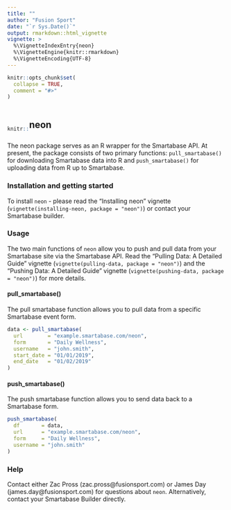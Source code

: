 ```yaml
---
title: ""
author: "Fusion Sport"
date: "`r Sys.Date()`"
output: rmarkdown::html_vignette
vignette: >
  %\VignetteIndexEntry{neon}
  %\VignetteEngine{knitr::rmarkdown}
  %\VignetteEncoding{UTF-8}
---
```


```r
knitr::opts_chunk$set(
  collapse = TRUE,
  comment = "#>"
)
```

<style>
.column-left{
float: left;
width: 10%;
text-align: left;
}
.column-right{
float: left;
width: 80%;
text-align: left;
}
</style>

<div class = "row">
<div class = "column-left">
<br>
```r
knitr::include_graphics("fusion_logo.png")
```
</div>
<div class = "column-right">
## neon
</div>
</div>
<br><br><br><br>

The neon package serves as an R wrapper for the Smartabase API. At present, the package consists of two primary functions: `pull_smartabase()` for downloading Smartabase data into R and `push_smartabase()` for uploading data from R up to Smartabase.

### Installation and getting started
To install `neon` - please read the "Installing neon" vignette (`vignette(installing-neon, package = "neon")`) or contact your Smartabase builder.

### Usage
The two main functions of `neon` allow you to push and pull data from your Smartabase site via the Smartabase API. Read the "Pulling Data: A Detailed Guide" vignette (`vignette(pulling-data, package = "neon")`) and the "Pushing Data: A Detailed Guide" vignette (`vignette(pushing-data, package = "neon")`) for more details.

#### pull_smartabase()
The pull smartabase function allows you to pull data from a specific Smartabase  event form. 

```r
data <- pull_smartabase(
  url        = "example.smartabase.com/neon",
  form       = "Daily Wellness",
  username   = "john.smith",
  start_date = "01/01/2019",
  end_date   = "01/02/2019"
)
```

#### push_smartabase()
The push smartabase function allows you to send data back to a Smartabase form. 

```r
push_smartabase(
  df       = data,
  url      = "example.smartabase.com/neon",
  form     = "Daily Wellness",
  username = "john.smith"
)
```

### Help
Contact either Zac Pross (zac.pross@fusionsport.com) or James Day (james.day@fusionsport.com) for questions about `neon`. Alternatively, contact your Smartabase Builder directly. 
